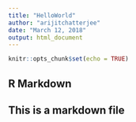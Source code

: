 ---
title: "HelloWorld"
author: "arijitchatterjee"
date: "March 12, 2018"
output: html_document
---

```{r setup, include=FALSE}
knitr::opts_chunk$set(echo = TRUE)
```

## R Markdown

## This is a markdown file


